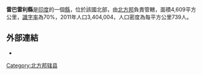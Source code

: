 '''雷巴雷利縣'''是[[印度|印度]]的一個[[縣|縣]]，位於該國北部，由[[北方邦|北方邦]]負責管轄，面積4,609平方公里，[[識字率|識字率]]為70%，2011年人口3,404,004，人口密度為每平方公里739人。

==外部連結==
* {{Official website|http://raebareli.nic.in}}

{{coord|26|13|48|N|81|14|24|E|region:IN-UP_type:adm2nd_source:kolossus-nowiki|display=title}}

{{北方邦行政区划小作品}}
[[Category:北方邦辖县|Category:北方邦辖县]]